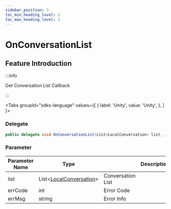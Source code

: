 ```yaml
---
sidebar_position: 3
toc_min_heading_level: 2
toc_max_heading_level: 2
---
```


# OnConversationList

## Feature Introduction

:::info

Get Conversation List Callback

:::

<Tabs
groupId="sdks-language"
values={[
{ label: 'Unity', value: 'Unity', },
]
}>

<TabItem value="Unity">

### Delegate

```C# showLineNumbers
public delegate void OnConversationList(List<LocalConversation> list, int errCode, string errMsg);
```

### Parameter

| Parameter Name | Type                           || Description     |
| -------- | -------------------------------------------------------------------------------------- | -------- | -------- |
| list | List<[LocalConversation](/class/conversation/conversationInfo.mdx)> | Conversation  List |
| errCode | int | Error Code |
| errMsg | string | Error Info |

</TabItem>

</Tabs>
